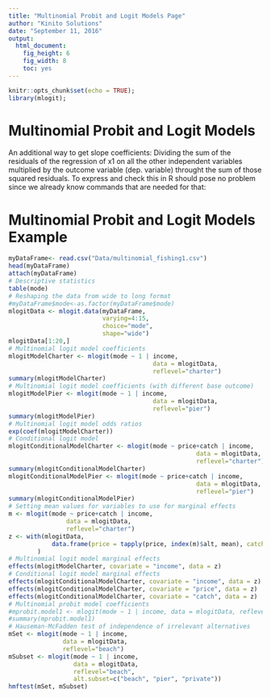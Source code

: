 ```yaml
---
title: "Multinomial Probit and Logit Models Page"
author: "Kinito Solutions"
date: "September 11, 2016"
output: 
  html_document: 
    fig_height: 6
    fig_width: 8
    toc: yes
---
```


```r
knitr::opts_chunk$set(echo = TRUE);
library(mlogit);
```

# Multinomial Probit and Logit Models

An additional way to get slope coefficients: Dividing the sum of the residuals of the regression of x1 on all the other independent variables multiplied by the outcome variable (dep. variable) throught the sum of those squared residuals. To express and check this in R should pose no problem since we already know commands that are needed for that:

# Multinomial Probit and Logit Models Example

```r
myDataFrame<- read.csv("Data/multinomial_fishing1.csv")
head(myDataFrame)
attach(myDataFrame)
# Descriptive statistics
table(mode)
# Reshaping the data from wide to long format
#myDataFrame$mode<-as.factor(myDataFrame$mode)
mlogitData <- mlogit.data(myDataFrame,
                          varying=4:15,
                          choice="mode",
                          shape="wide")
mlogitData[1:20,]
# Multinomial logit model coefficients 
mlogitModelCharter <- mlogit(mode ~ 1 | income,
              							data = mlogitData,
              							reflevel="charter")
summary(mlogitModelCharter)
# Multinomial logit model coefficients (with different base outcome)
mlogitModelPier <- mlogit(mode ~ 1 | income,
            							data = mlogitData,
            							reflevel="pier")
summary(mlogitModelPier)
# Multinomial logit model odds ratios 
exp(coef(mlogitModelCharter))
# Conditional logit model
mlogitConditionalModelCharter <- mlogit(mode ~ price+catch | income,
                          							data = mlogitData,
                          							reflevel="charter")
summary(mlogitConditionalModelCharter)
mlogitConditionalModelPier <- mlogit(mode ~ price+catch | income,
                  									data = mlogitData,
                  									reflevel="pier")
summary(mlogitConditionalModelPier)
# Setting mean values for variables to use for marginal effects 
m <- mlogit(mode ~ price+catch | income,
      			data = mlogitData,
      			reflevel="charter")
z <- with(mlogitData,
			data.frame(price = tapply(price, index(m)$alt, mean), catch = tapply(catch, index(m)$alt, mean), income = mean(income))
		)
# Multinomial logit model marginal effects
effects(mlogitModelCharter, covariate = "income", data = z)
# Conditional logit model marginal effects
effects(mlogitConditionalModelCharter, covariate = "income", data = z)
effects(mlogitConditionalModelCharter, covariate = "price", data = z)
effects(mlogitConditionalModelCharter, covariate = "catch", data = z)
# Multinomial probit model coefficients 
#mprobit.model1 <- mlogit(mode ~ 1 | income, data = mlogitData, reflevel="charter", probit=TRUE)
#summary(mprobit.model1)
# Hauseman-McFadden test of independence of irrelevant alternatives
mSet <- mlogit(mode ~ 1 | income,
               data = mlogitData,
               reflevel="beach")
mSubset <- mlogit(mode ~ 1 | income,
                  data = mlogitData,
                  reflevel="beach",
                  alt.subset=c("beach", "pier", "private"))
hmftest(mSet, mSubset)
```
